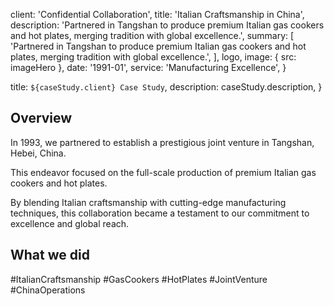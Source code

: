 
  client: 'Confidential Collaboration',
  title: 'Italian Craftsmanship in China',
  description:
    'Partnered in Tangshan to produce premium Italian gas cookers and hot plates, merging tradition with global excellence.',
  summary: [
    'Partnered in Tangshan to produce premium Italian gas cookers and hot plates, merging tradition with global excellence.',
  ],
  logo,
  image: { src: imageHero },
  date: '1991-01',
  service: 'Manufacturing Excellence',
}

  title: `${caseStudy.client} Case Study`,
  description: caseStudy.description,
}

## Overview

In 1993, we partnered to establish a prestigious joint venture in Tangshan, Hebei, China. 

This endeavor focused on the full-scale production of premium Italian gas cookers and hot plates. 

By blending Italian craftsmanship with cutting-edge manufacturing techniques, this collaboration became a testament to our commitment to excellence and global reach.

## What we did

<TagList>
  <TagListItem>#ItalianCraftsmanship</TagListItem>
  <TagListItem>#GasCookers</TagListItem>
  <TagListItem>#HotPlates</TagListItem>
  <TagListItem>#JointVenture</TagListItem>
  <TagListItem>#ChinaOperations</TagListItem>
</TagList>

